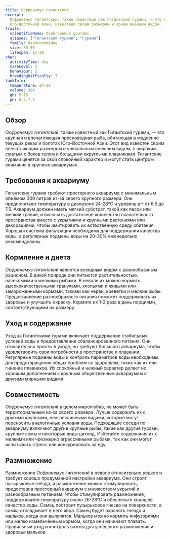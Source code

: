 ```yaml
---
title: Осфронемус гигантский
excerpt:
  Осфронемус гигантский, также известный как Гигантский гурами, — это крупная и впечатляющая пресноводная рыба из
  Юго-Восточной Азии, известная своим размером и ярким внешним видом.
traits:
  scientificName: Osphronemus gourami
  aliases: ["Гигантский гурами", "Гурами"]
  family: Osphronemidae
  size: 30-50
  lifespan: 15-20
char:
  activityTime: day
  careLevel: 3
  behaviour: 2
  breedingDifficulty: 3
tankInfo:
  temperature: 24-28
  volume: 300
  gh: 5-15
  ph: 6.5-7.5
---
```


## Обзор

_Осфронемус гигантский_, также известный как Гигантский гурами, — это крупная и впечатляющая пресноводная рыба,
обитающая в медленно текущих реках и болотах Юго-Восточной Азии. Этот вид известен своим впечатляющим размером и
уникальным внешним видом, с широким, сжатым с боков телом и большими округлыми плавниками. Гигантские гурами ценятся за
свой спокойный характер и могут стать центром внимания в крупных аквариумах.

## Требования к аквариуму

Гигантские гурами требуют просторного аквариума с минимальным объёмом 300 литров из-за своего крупного размера. Они
предпочитают температуру в диапазоне 24-28°C и уровень pH от 6.5 до 7.5. Аквариум должен иметь мягкий субстрат, такой
как песок или мелкий гравий, и включать достаточное количество плавательного пространства вместе с укрытиями и крупными
растениями или декорациями, чтобы имитировать их естественную среду обитания. Хорошая система фильтрации необходима для
поддержания качества воды, а регулярные подмены воды на 20-30% еженедельно рекомендованы.

## Кормление и диета

_Осфронемус гигантский_ является всеядным видом с разнообразным рационом. В дикой природе они питаются растительностью,
насекомыми и мелкими рыбами. В неволе их можно кормить высококачественными гранулами, хлопьями и живыми или
замороженными кормами, такими как черви, креветки и мелкие рыбы. Предоставление разнообразного питания поможет
поддерживать их здоровье и улучшить окраску. Кормите их 1-2 раза в день порциями, соответствующими их размеру.

## Уход и содержание

Уход за Гигантскими гурами включает поддержание стабильных условий воды и предоставление сбалансированного питания. Они
относительно просты в уходе, но требуют большого аквариума, чтобы удовлетворить свои потребности в пространстве и
плавании. Регулярные подмены воды и контроль параметров воды необходимы для предотвращения общих проблем со здоровьем,
таких как их или гниение плавников. Их спокойный и нежный характер делает их хорошим дополнением к крупным общественным
аквариумам с другими мирными видами.

## Совместимость

_Осфронемус гигантский_ в целом миролюбив, но может быть территориальным из-за своего размера. Лучше содержать их с
другими крупными, неагрессивными видами, которые могут переносить аналогичные условия воды. Подходящие соседи по
аквариуму включают другие крупные рыбы, такие как другие гурами, крупные сомы и некоторые виды цихлид. Избегайте
содержания их с мелкими или чрезмерно агрессивными рыбами, так как они могут испытывать стресс или конкурировать за еду.

## Размножение

Размножение _Осфронемус гигантский_ в неволе относительно редкое и требует хорошо продуманной настройки аквариума. Они
строят пузырьковые гнёзда, и размножение можно стимулировать, предоставив просторный аквариум с множеством укрытий и
разнообразным питанием. Чтобы стимулировать размножение, поддерживайте температуру около 26-28°C и обеспечьте хорошее
качество воды. Самец построит пузырьковое гнездо на поверхности, а самка откладывает в него яйца. Самец будет охранять
гнездо и мальков, когда они вылупятся. Мальков можно кормить инфузориями или мелко измельчённым кормом, когда они
начинают плавать. Правильный уход и контроль важны для успешного размножения и здоровья мальков.
